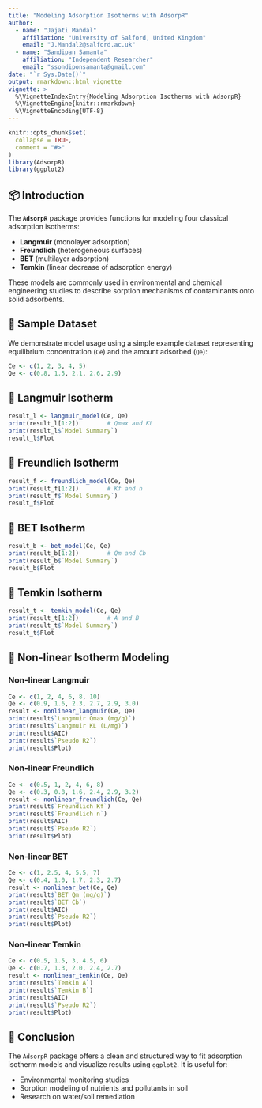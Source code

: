 ```yaml
---
title: "Modeling Adsorption Isotherms with AdsorpR"
author: 
  - name: "Jajati Mandal"
    affiliation: "University of Salford, United Kingdom"
    email: "J.Mandal2@salford.ac.uk"
  - name: "Sandipan Samanta"
    affiliation: "Independent Researcher"
    email: "ssondiponsamanta@gmail.com"
date: "`r Sys.Date()`"
output: rmarkdown::html_vignette
vignette: >
  %\VignetteIndexEntry{Modeling Adsorption Isotherms with AdsorpR}
  %\VignetteEngine{knitr::rmarkdown}
  %\VignetteEncoding{UTF-8}
---
```


```r
knitr::opts_chunk$set(
  collapse = TRUE,
  comment = "#>"
)
library(AdsorpR)
library(ggplot2)
```

## 📦 Introduction

The **`AdsorpR`** package provides functions for modeling four classical adsorption isotherms:

- **Langmuir** (monolayer adsorption)
- **Freundlich** (heterogeneous surfaces)
- **BET** (multilayer adsorption)
- **Temkin** (linear decrease of adsorption energy)

These models are commonly used in environmental and chemical engineering studies to describe sorption mechanisms of contaminants onto solid adsorbents.

## 🧪 Sample Dataset

We demonstrate model usage using a simple example dataset representing equilibrium concentration (`Ce`) and the amount adsorbed (`Qe`):

```r
Ce <- c(1, 2, 3, 4, 5)
Qe <- c(0.8, 1.5, 2.1, 2.6, 2.9)
```

## 📐 Langmuir Isotherm

```r
result_l <- langmuir_model(Ce, Qe)
print(result_l[1:2])        # Qmax and KL
print(result_l$`Model Summary`)
result_l$Plot
```

## 📐 Freundlich Isotherm

```r
result_f <- freundlich_model(Ce, Qe)
print(result_f[1:2])        # Kf and n
print(result_f$`Model Summary`)
result_f$Plot
```

## 📐 BET Isotherm

```r
result_b <- bet_model(Ce, Qe)
print(result_b[1:2])        # Qm and Cb
print(result_b$`Model Summary`)
result_b$Plot
```

## 📐 Temkin Isotherm

```r
result_t <- temkin_model(Ce, Qe)
print(result_t[1:2])        # A and B
print(result_t$`Model Summary`)
result_t$Plot
```


## 🔁 Non-linear Isotherm Modeling

### Non-linear Langmuir

```r
Ce <- c(1, 2, 4, 6, 8, 10)
Qe <- c(0.9, 1.6, 2.3, 2.7, 2.9, 3.0)
result <- nonlinear_langmuir(Ce, Qe)
print(result$`Langmuir Qmax (mg/g)`)
print(result$`Langmuir KL (L/mg)`)
print(result$AIC)
print(result$`Pseudo R2`)
print(result$Plot)
```

### Non-linear Freundlich

```r
Ce <- c(0.5, 1, 2, 4, 6, 8)
Qe <- c(0.3, 0.8, 1.6, 2.4, 2.9, 3.2)
result <- nonlinear_freundlich(Ce, Qe)
print(result$`Freundlich Kf`)
print(result$`Freundlich n`)
print(result$AIC)
print(result$`Pseudo R2`)
print(result$Plot)
```

### Non-linear BET

```r
Ce <- c(1, 2.5, 4, 5.5, 7)
Qe <- c(0.4, 1.0, 1.7, 2.3, 2.7)
result <- nonlinear_bet(Ce, Qe)
print(result$`BET Qm (mg/g)`)
print(result$`BET Cb`)
print(result$AIC)
print(result$`Pseudo R2`)
print(result$Plot)
```

### Non-linear Temkin

```r
Ce <- c(0.5, 1.5, 3, 4.5, 6)
Qe <- c(0.7, 1.3, 2.0, 2.4, 2.7)
result <- nonlinear_temkin(Ce, Qe)
print(result$`Temkin A`)
print(result$`Temkin B`)
print(result$AIC)
print(result$`Pseudo R2`)
print(result$Plot)
```

## 📝 Conclusion

The `AdsorpR` package offers a clean and structured way to fit adsorption isotherm models and visualize results using `ggplot2`. It is useful for:

- Environmental monitoring studies
- Sorption modeling of nutrients and pollutants in soil
- Research on water/soil remediation


